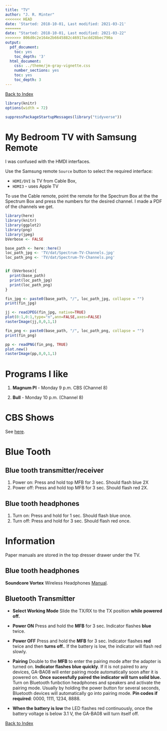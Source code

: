 ```yaml
---
title: "TV"
author: "J. R. Minter"
<<<<<<< HEAD
date: 'Started: 2018-10-01, Last modified: 2021-03-21'
=======
date: "Started: 2018-10-01, Last modified: 2021-03-22"
>>>>>>> 806d0c2e164e2b6645882c46917acdd28bec790a
output:
  pdf_document:
    toc: yes
    toc_depth: '3'
  html_document:
    css: ../theme/jm-gray-vignette.css
    number_sections: yes
    toc: yes
    toc_depth: 3
---
```


[Back to Index](../README.html)

```r
library(knitr)
options(width = 72)

suppressPackageStartupMessages(library("tidyverse"))
```



# My Bedroom TV with Samsung Remote

I was confused with the HMDI interfaces.

Use the Samsung remote `Source` button to select the required interface:

- `HDMI/DVI` is TV from Cable Box,
- `HDMI3` - uses Apple TV

To use the Cable remote, point the remote for the Spectrum Box at the
the Spectrum Box and press the numbers for the desired channel.
I made a PDF of the channels we get.

```r
library(here)
library(knitr)
library(ggplot2)
library(png)
library(jpeg)
bVerbose <- FALSE

base_path <- here::here()
loc_path_jpg <- 'TV/dat/Spectrum-TV-Channels.jpg'
loc_path_png <- 'TV/dat/Spectrum-TV-Channels.png'


if (bVerbose){
  print(base_path)
  print(loc_path_jpg)
  print(loc_path_png)
}

fin_jpg <- paste0(base_path, "/", loc_path_jpg, collapse = "")
print(fin_jpg)


```

```r


jj <- readJPEG(fin_jpg, native=TRUE)
plot(0:1,0:1,type="n",ann=FALSE,axes=FALSE)
rasterImage(jj,0,0,1,1)

```

```r

fin_png <- paste0(base_path, "/", loc_path_png, collapse = "")
print(fin_png)

```

```r
pp <- readPNG(fin_png, TRUE)
plot.new() 
rasterImage(pp,0,0,1,1)
```



# Programs I like

1. **Magnum PI** - Monday 9 p.m. CBS (Channel 8)

2. **Bull** - Monday 10 p.m. (Channel 8)

# CBS Shows

See [here](https://www.cbs.com/shows/).


# Blue Tooth

## Blue tooth transmitter/receiver

1. Power on: Press and hold top MFB for 3 sec. Should flash blue 2X
2. Power off: Press and hold top MFB for 3 sec. Should flash red 2X.

## Blue tooth headphones

1. Turn on:  Press and hold for 1 sec. Should flash blue once.
2. Turn off: Press and hold for 3 sec. Should flash red once.

# Information

Paper manuals are stored in the top dresser drawer under the TV. 

## Blue tooth headphones

**Soundcore Vortex** Wireless Headphones
[Manual](./dat/A3031-english.pdf).

## Bluetooth Transmitter

- **Select Working Mode** Slide the TX/RX to the TX position
**while powered off.**

- **Power ON** Press and hold the **MFB** for 3 sec. Indicator flashes
**blue** twice.

- **Power OFF** Press and hold the **MFB** for 3 sec. Indicator flashes
**red** twice and then **turns off.**.  If the battery is low, the
indicator will flash red slowly.

- **Pairing** Double to the **MFB** to enter the pairing mode after
the adapter is turned on. **Indicator flashes blue quickly**. 
If it is not paired to any devices, GA-BA08 will enter pairing mode
automatically soon after it is powered on. **Once suceesfully paired**
**the indicator will turn solid blue.** Turn on Bluetooth funbction 
headphones and speakers and activate the pairing mode. Usually by
holding the power button for several seconds, Bluetooth devices will
automatically go into pairing mode. **Pin codes if required**: 0000,
1111, 1234, 8888.

- **When the battery is low** the LED flashes red continuously, once the
battery voltage is below 3.1 V, the GA-BA08 will turn itself off.




[Back to Index](../README.html)

